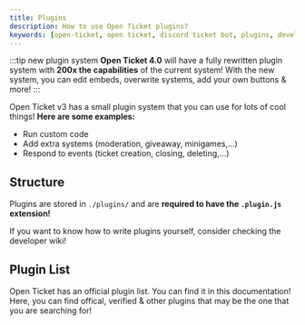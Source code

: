 ```yaml
---
title: Plugins
description: How to use Open Ticket plugins?
keywords: [open-ticket, open ticket, discord ticket bot, plugins, developer, api]
---
```


:::tip new plugin system
<InlineLink isdoc="true" url="docs/openticket-4">**Open Ticket 4.0**</InlineLink> will have a fully rewritten plugin system with <ColorText color="green">**200x the capabilities**</ColorText> of the current system!
With the new system, you can edit embeds, overwrite systems, add your own buttons & more!
:::

Open Ticket v3 has a small plugin system that you can use for lots of cool things! **Here are some examples:**
- Run custom code
- Add extra systems (moderation, giveaway, minigames,...)
- Respond to events (ticket creation, closing, deleting,...)

## Structure
Plugins are stored in `./plugins/` and are <ColorText color="red">**required to have the `.plugin.js` extension!**</ColorText>

If you want to know how to write plugins yourself, consider checking the developer wiki!
<LinkBlock mode="emoji" emoji="🖥️" isdoc="true" url="developer/get-started" name="Developer: Get Started!" description="A perfect beginner guide for writing OT Plugins!"></LinkBlock>

## Plugin List
Open Ticket has an official plugin list. You can find it in this documentation! Here, you can find offical, verified & other plugins that may be the one that you are searching for!
<LinkBlock mode="emoji" emoji="📜" isdoc="true" url="plugin/list" name="Plugin List!" description="A list of all known public plugins!"></LinkBlock>
